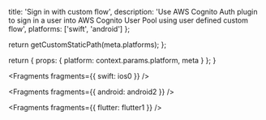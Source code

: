 
  title: 'Sign in with custom flow',
  description:
    'Use AWS Cognito Auth plugin to sign in a user into AWS Cognito User Pool using user defined custom flow',
  platforms: ['swift', 'android']
};

  return getCustomStaticPath(meta.platforms);
};

  return {
    props: {
      platform: context.params.platform,
      meta
    }
  };
}


<Fragments fragments={{ swift: ios0 }} />


<Fragments fragments={{ android: android2 }} />


<Fragments fragments={{ flutter: flutter1 }} />
